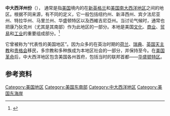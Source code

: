{{NoteTA
|G1=USState
}}
{{Infobox settlement
| name                    = 中大西洋州份
| native_name             = Mid-Atlantic Region
| image                   = The Mid-Atlantic States.png
| image_caption           = 深紅色的州屬於大西洋中部和[[美國東北部|東北]]地區，而粉紅色的州屬於大西洋中部和[[美國東南部|東南]]地區。
| subdivision_type        = 構成
| subdivision_name        = {{Unbulleted list|list_style=line-height: inherit;
|  | [[纽约州|纽约州]] | [[新泽西州|新泽西州]] | [[宾夕法尼亚州|宾夕法尼亚州]] | [[特拉华州|特拉华州]] | [[马里兰州|马里兰州]] | [[华盛顿哥伦比亚特区|华盛顿哥伦比亚特区]] | [[弗吉尼亚州|弗吉尼亚州]] | [[西維吉尼亞州|西維吉尼亞州]]
 }}
| subdivision_type1       = 都會區
| subdivision_type2       = 最大城市
| subdivision_type3       =
| subdivision_name1       = {{Unbulleted list|list_style=line-height: inherit;
 | [[巴尔的摩-华盛顿都市区|巴爾的摩-華盛頓]] | {{Link-en|布法羅-尼亞加拉瀑布大都市區|Buffalo–Niagara Falls metropolitan area|布法羅-尼亞加拉瀑布}} | {{Link-en|纽约州府都会区|Capital District, New York|奧爾巴尼-斯克內克塔迪-特洛伊}} | {{Link-en|德拉瓦谷|Delaware Valley|费城-威尔明顿}} | [[紐約都會區|紐約-紐瓦克]] | {{Link-en|理海谷|Lehigh Valley| 阿伦敦-伯利恒-伊斯顿}} | {{Link-en|大匹兹堡地区|Greater Pittsburgh Region|匹茲堡}} | {{Link-en|大里士滿地區|Greater Richmond Region|里士滿}} | {{Link-en|罗切斯特都会区|Rochester metropolitan area, New York|羅切斯特}} | {{Link-en|錫拉丘茲都會區|Syracuse metropolitan area|錫拉丘茲}} | {{Link-en|懷俄明州谷|Wyoming Valley|斯克蘭頓-威爾克斯-巴里}} | {{Link-en|哈里斯堡-约克-黎巴嫩PA联合统计区|Harrisburg–York–Lebanon, PA Combined Statistical Area|哈里斯堡-约克-黎巴嫩}} | [[漢普頓錨地|弗吉尼亞海灘-諾福克-紐波特紐斯]]
 }}
| subdivision_name2       = [[纽约市|纽约市]]
| subdivision_name3       =
| unit_pref               = US<!-- or UK -->
<!-- ALL fields with measurements have automatic unit conversion -->
<!-- for references: use <ref> tags -->
| area_footnotes          =
| area_total_sq_mi        = 191,308.5
| area_land_sq_mi         =
| area_water_sq_mi        =
| area_water_percent      =
| area_rank               =
<!-- square miles -->
| population_total        = 57,303,316
| population_as_of        = 2008 est.
| population_footnotes    = <ref>{{cite web|publisher=US Census Bureau|title=State & County QuickFacts|url=http://factfinder.census.gov/servlet/GCTTable?_bm=y&-geo_id=01000US&-_box_head_nbr=GCT-T1-R&-ds_name=PEP_2008_EST&-format=US-40S|accessdate=2009-04-09|archive-url=https://archive.today/20200212042808/http://factfinder.census.gov/servlet/GCTTable?_bm=y&-geo_id=01000US&-_box_head_nbr=GCT-T1-R&-ds_name=PEP_2008_EST&-format=US-40S|archive-date=2020-02-12|dead-url=yes}}</ref>
| population_density_sq_mi= auto
| demographics_type1      = [[GDP|GDP]]
| demographics1_footnotes = <ref>{{cite web|publisher=Bureau of Economic Analysis|title=News Release: GDP by State|url=https://www.bea.gov/newsreleases/regional/gdp_state/2008/pdf/gsp0608.pdf|accessdate=2009-04-16|archive-url=https://web.archive.org/web/20090507212000/http://www.bea.gov/newsreleases/regional/gdp_state/2008/pdf/gsp0608.pdf|archive-date=2009-05-07|dead-url=yes}}</ref>
| demographics1_title1    = 總計
| demographics1_info1     = $2.962 trillion (2007)
}}

'''中大西洋州份'''（{{lang-en|Mid-Atlantic}}）， 通常是指[[美国|美国]]境内的在[[新英格兰|新英格兰]]和[[美国南大西洋地区|美国南大西洋地区]]之间的地区。根据不同来源，有不同的定义，它一般包括纽约州、新泽西州、宾夕法尼亚州、特拉华州、马里兰州、华盛顿特区以及西維吉尼亞州。当讨论气候时，通常也把康乃狄克州（尤其是其南部）作为此地区的一部分。本地是美国[[文化|文化]]、[[商业|商业]]、[[贸易|贸易]]和[[工业|工业]]的重要组成部分。<ref>{{cite web|url = http://search.eb.com/eb/article-77992|title = United States. (2009). In Encyclopædia Britannica.|accessdate = 2009-04-09|archive-date = 2020-05-28|archive-url = https://web.archive.org/web/20200528140626/http://academic.eb.com/|dead-url = no}}</ref>

它曾被{{tsl|en|Frederick Jackson Turner|弗雷德里克·傑克森·透納}}称为“代表性的美国地区”。因为众多的在英治时期的[[荷兰|荷兰]]、[[瑞典|瑞典]]、[[英国|英国]][[天主教|天主教]]和[[贵格会|贵格会]]移民，多宗教和多种族成为本地区社会的一部分，并保持至今。在[[美国革命|美国革命]]后，中大西洋地区包含美国各州首府，包括当时的联邦首都——[[华盛顿特区|华盛顿特区]]。

== 参考资料 ==
{{Reflist}}

[[Category:美国地区|Category:美国地区]]
[[Category:美国东南部|Category:美国东南部]]
[[Category:中大西洋地区|Category:中大西洋地区]]
[[Category:美国东海岸|Category:美国东海岸]]